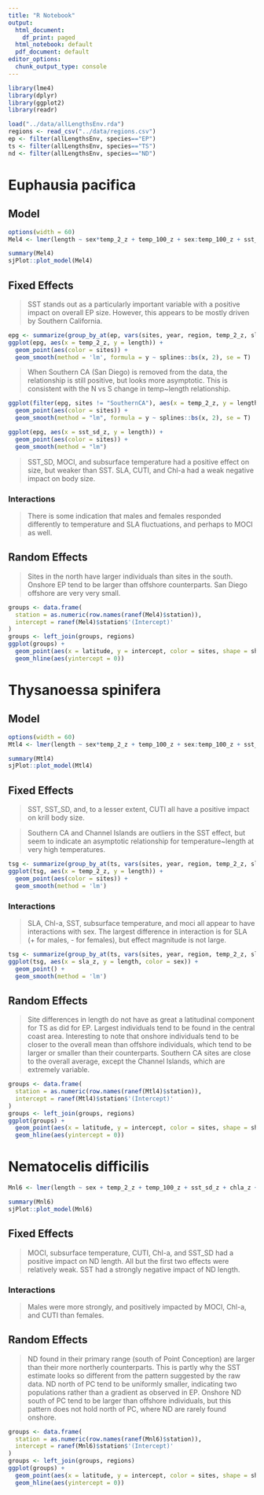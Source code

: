 ```yaml
---
title: "R Notebook"
output:
  html_document:
    df_print: paged
  html_notebook: default
  pdf_document: default
editor_options:
  chunk_output_type: console
---
```


```r
library(lme4)
library(dplyr)
library(ggplot2)
library(readr)
```

```r
load("../data/allLengthsEnv.rda")
regions <- read_csv("../data/regions.csv")
ep <- filter(allLengthsEnv, species=="EP")
ts <- filter(allLengthsEnv, species=="TS")
nd <- filter(allLengthsEnv, species=="ND")
```


# Euphausia pacifica

## Model
```r
options(width = 60)
Mel4 <- lmer(length ~ sex*temp_2_z + temp_100_z + sex:temp_100_z + sst_sd_z + chla_z + sla_z + sex:sla_z + moci_spring_z + sex:moci_spring_z + cuti_z + (1|station), data = ep)

summary(Mel4)
sjPlot::plot_model(Mel4)
```

## Fixed Effects

> SST stands out as a particularly important variable with a positive impact on overall EP size. However, this appears to be mostly driven by Southern California.

```r
epg <- summarize(group_by_at(ep, vars(sites, year, region, temp_2_z, sla_z, sst_sd_z)), length = mean(length))
ggplot(epg, aes(x = temp_2_z, y = length)) + 
  geom_point(aes(color = sites)) + 
  geom_smooth(method = 'lm', formula = y ~ splines::bs(x, 2), se = T)
```

> When Southern CA (San Diego) is removed from the data, the relationship is still positive, but looks more asymptotic. This is consistent with the N vs S change in temp~length relationship. 

```r
ggplot(filter(epg, sites != "SouthernCA"), aes(x = temp_2_z, y = length)) + 
  geom_point(aes(color = sites)) + 
  geom_smooth(method = "lm", formula = y ~ splines::bs(x, 2), se = T)
```


```r
ggplot(epg, aes(x = sst_sd_z, y = length)) + 
  geom_point(aes(color = sites)) + 
  geom_smooth(method = "lm")
```


> SST_SD, MOCI, and subsurface temperature had a positive effect on size, but weaker than SST. SLA, CUTI, and Chl-a had a weak negative impact on body size. 

### Interactions

>There is some indication that males and females responded differently to temperature and SLA fluctuations, and perhaps to MOCI as well.

## Random Effects

> Sites in the north have larger individuals than sites in the south. Onshore EP tend to be larger than offshore counterparts. San Diego offshore are very very small. 

```r
groups <- data.frame(
  station = as.numeric(row.names(ranef(Mel4)$station)),
  intercept = ranef(Mel4)$station$'(Intercept)'
)
groups <- left_join(groups, regions)
ggplot(groups) +
  geom_point(aes(x = latitude, y = intercept, color = sites, shape = shore), size = 3) + 
  geom_hline(aes(yintercept = 0))
```


# Thysanoessa spinifera

## Model

```r
options(width = 60)
Mtl4 <- lmer(length ~ sex*temp_2_z + temp_100_z + sex:temp_100_z + sst_sd_z + chla_z + sex:chla_z + sla_z + sex:sla_z + sex:moci_spring_z + cuti_z + (1|station), data = ts)

summary(Mtl4)
sjPlot::plot_model(Mtl4)
```

## Fixed Effects

> SST, SST_SD, and, to a lesser extent, CUTI all have a positive impact on krill body size. 

> Southern CA and Channel Islands are outliers in the SST effect, but seem to indicate an asymptotic relationship for temperature~length at very high temperatures. 

```r
tsg <- summarize(group_by_at(ts, vars(sites, year, region, temp_2_z, sla_z, sst_sd_z)), length = mean(length))
ggplot(tsg, aes(x = temp_2_z, y = length)) + 
  geom_point(aes(color = sites)) + 
  geom_smooth(method = 'lm')
```


### Interactions 

> SLA, Chl-a, SST, subsurface temperature, and moci all appear to have interactions with sex. The largest difference in interaction is for SLA (+ for males, - for females), but effect magnitude is not large. 

```r
tsg <- summarize(group_by_at(ts, vars(sites, year, region, temp_2_z, sla_z, sst_sd_z, sex)), length = mean(length))
ggplot(tsg, aes(x = sla_z, y = length, color = sex)) + 
  geom_point() + 
  geom_smooth(method = 'lm')
```

## Random Effects

> Site differences in length do not have as great a latitudinal component for TS as did for EP. Largest individuals tend to be found in the central coast area. Interesting to note that onshore individuals tend to be closer to the overall mean than offshore individuals, which tend to be larger or smaller than their counterparts. Southern CA sites are close to the overall average, except the Channel Islands, which are extremely variable. 

```r
groups <- data.frame(
  station = as.numeric(row.names(ranef(Mtl4)$station)),
  intercept = ranef(Mtl4)$station$'(Intercept)'
)
groups <- left_join(groups, regions)
ggplot(groups) +
  geom_point(aes(x = latitude, y = intercept, color = sites, shape = shore), size = 3) + 
  geom_hline(aes(yintercept = 0))
```

# Nematocelis difficilis

```r
Mnl6 <- lmer(length ~ sex + temp_2_z + temp_100_z + sst_sd_z + chla_z + sex:chla_z + moci_spring_z + sex:moci_spring_z + cuti_z + sex:cuti_z + (1|station), data = nd)

summary(Mnl6)
sjPlot::plot_model(Mnl6)
```

## Fixed Effects

> MOCI, subsurface temperature, CUTI, Chl-a, and SST_SD had a positive impact on ND length. All but the first two effects were relatively weak. SST had a strongly negative impact of ND length. 

### Interactions

> Males were more strongly, and positively impacted by MOCI, Chl-a, and CUTI than females. 

## Random Effects

> ND found in their primary range (south of Point Conception) are larger than their more northerly counterparts. This is partly why the SST estimate looks so different from the pattern suggested by the raw data. ND north of PC tend to be uniformly smaller, indicating two populations rather than a gradient as observed in EP. Onshore ND south of PC tend to be larger than offshore individuals, but this pattern does not hold north of PC, where ND are rarely found onshore. 

```r
groups <- data.frame(
  station = as.numeric(row.names(ranef(Mnl6)$station)),
  intercept = ranef(Mnl6)$station$'(Intercept)'
)
groups <- left_join(groups, regions)
ggplot(groups) +
  geom_point(aes(x = latitude, y = intercept, color = sites, shape = shore), size = 3) + 
  geom_hline(aes(yintercept = 0))
```